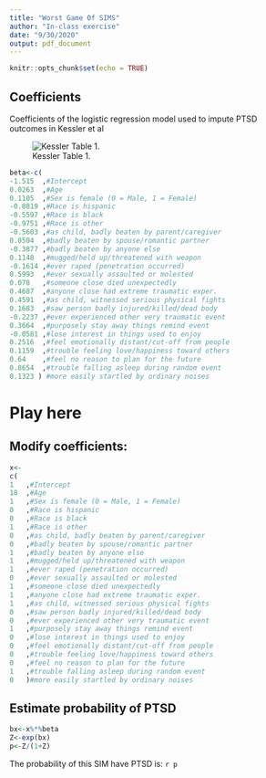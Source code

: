 ```yaml
---
title: "Worst Game Of SIMS"
author: "In-class exercise"
date: "9/30/2020"
output: pdf_document
---
```


```r
knitr::opts_chunk$set(echo = TRUE)
```

\tableofcontents
## Coefficients
Coefficients of the logistic regression model used to impute PTSD outcomes in Kessler et al\footnote{Kessler RC, Duncan GJ, Gennetian LA, et al.: Associations of housing mobility interventions for children in high-poverty neighborhoods with subsequent mental disorders during adolescence. JAMA. 2014; 311(9):
937–948.} 


![Kessler Table 1.](T1.png)

```r
beta<-c(
-1.515  ,#Intercept
0.0263  ,#Age
0.1105  ,#Sex is female (0 = Male, 1 = Female)
-0.0819 ,#Race is hispanic
-0.5597 ,#Race is black
-0.9751 ,#Race is other
-0.5603 ,#as child, badly beaten by parent/caregiver
0.0504  ,#badly beaten by spouse/romantic partner
-0.3877 ,#badly beaten by anyone else
0.1148  ,#mugged/held up/threatened with weapon
-0.1614 ,#ever raped (penetration occurred)
0.5993  ,#ever sexually assaulted or molested
0.078   ,#someone close died unexpectedly
0.4687  ,#anyone close had extreme traumatic exper.
0.4591  ,#as child, witnessed serious physical fights
0.1683  ,#saw person badly injured/killed/dead body
-0.2237 ,#ever experienced other very traumatic event
0.3664  ,#purposely stay away things remind event
-0.0581 ,#lose interest in things used to enjoy
0.2516  ,#feel emotionally distant/cut-off from people
0.1159  ,#trouble feeling love/happiness toward others
0.64    ,#feel no reason to plan for the future
0.8654  ,#trouble falling asleep during random event
0.1323 ) #more easily startled by ordinary noises
```

\newpage

# Play here 

## Modify coefficients: 

```r
x<-
c(
1   ,#Intercept
18  ,#Age
1   ,#Sex is female (0 = Male, 1 = Female)
0   ,#Race is hispanic
0   ,#Race is black
1   ,#Race is other
0   ,#as child, badly beaten by parent/caregiver
0   ,#badly beaten by spouse/romantic partner
1   ,#badly beaten by anyone else
1   ,#mugged/held up/threatened with weapon
1   ,#ever raped (penetration occurred)
0   ,#ever sexually assaulted or molested
1   ,#someone close died unexpectedly
1   ,#anyone close had extreme traumatic exper.
1   ,#as child, witnessed serious physical fights
0   ,#saw person badly injured/killed/dead body
0   ,#ever experienced other very traumatic event
1   ,#purposely stay away things remind event
0   ,#lose interest in things used to enjoy
0   ,#feel emotionally distant/cut-off from people
0   ,#trouble feeling love/happiness toward others
0   ,#feel no reason to plan for the future
1   ,#trouble falling asleep during random event
0   )#more easily startled by ordinary noises
```

## Estimate probability of PTSD

```r
bx<-x%*%beta
Z<-exp(bx)
p<-Z/(1+Z)
```

The probability of this SIM have PTSD is: `r p`



